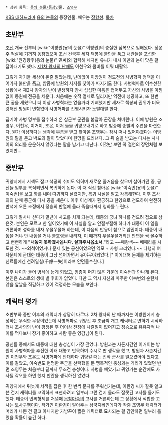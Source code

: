  * 상위 항목: [[용의 눈물/등장인물]], [[조영무]]

[[KBS 대하드라마]] [[용의 눈물]]의 등장인물. 배우는 [[장항선(배우)|장항선]].
[[목차]]

== 초반부 ==
[[조선]] 개국 전부터 [wiki:"이방원(용의 눈물)" 이방원]의 충실한 심복으로 일해왔다. 정몽주 척살에 기꺼히 동참했으며 조선 건국후 세자 책봉에 불만을 품고 내관들을 포섭한 [wiki:"원경왕후(용의 눈물)" 민씨]와 협력해 세자빈 유씨가 내시 이만과 눈이 맞은 걸 잡아내기도 했다. [[제1차 왕자의 난]]때도 이천우와 콤비를 이뤄 대활약.

그렇게 자기들 세상이 온줄 알았는데, 난데없이 이방원이 정도전의 사병혁파 정책을 이어가자 불만을 품고, 밤중에 방원의 사저를 찾아가 따지기도 한다. 사병혁파로 어수선한 상황에서 제2차 왕자의 난이 발생하자 잠시 섭섭한 마음은 접어두고 자신의 사병을 아낌없이 동원해 전공을 세운다. 처음에는 숫적 열세로 밀리지만 역전에 성공하고, 또 한번 큰 공을 세웠으니 더 이상 사병혁파는 없을거라 기뻐했지만 세자로 책봉되 권위가 더욱 강해진 방원이 변함없이 사병혁파를 진행시키자 노발대발 한다. 

급기야 사병 명부를 접수하러 온 삼군부 군관을 붙잡아 곤장을 쳐버린다. 이에 방원은 조영무, 이천우, 이거이, 조온, 이저 들을 귀양보내기로 하고 밤중에 송별의 주연을 마련한다. 뭔가 이상하다는 생각에 부름을 받고 찾아온 조영무는 잠시 떠나 있어야겠다는 이방원의 말을 듣고 박포의 말이 맞았다며 원망을 드러낸다. 그 뒤 술을 받고는 다시는 사나이의 의리를 운운하지 않겠다는 말을 남기고 떠난다. 이것만 보면 꼭 절연의 장면처럼 보였지만...

== 중반부 ==
귀양지에서 서책도 잡고 석공의 취미도 익히며 새로운 즐거움을 찾으며 살아가던 중, 공신들 일부를 복직되면서 복귀하게 된다. 이 때 직접 찾아온 [wiki:"이숙번(용의 눈물)" 이숙번]을 보고 화를 내며 따귀까지 날렸지만, 복귀 사실을 알고 감복해한다. 이후 조사의의 난때 종군해 다시 공을 세운다. 이후 이성계가 환궁하고 한양으로 천도하여 완전히 반석에 오른 조정에서 정승의 반열에 올라 죽을때까지 영화를 누린다.  

그렇게 잘사나 싶다가 말년에 사고를 치게 되는데, 태종의 궁녀 하나를 건드려 첩으로 삼은것. 본인은 모르고 한 일이었기에 이 사실을 알고 안절부절해 하다가 태종이 이 일을 거론하며 성화를 내자 우물쭈물해 하는데, 이 다음의 반응이 참으로 압권이다. 태종이 내놓을 거냐 안 내놓을 거냐 불호령을 내리자, 이 때까지 우물쭈물거리던 안면을 싹 몰수하고 뻔뻔하게 '''"내놓지 못하겠사옵니다. 살펴주시옵소서."'''라고 ~~패왕색~~ 배째라를 시도한 것. ~~외척이었거나 문제 있는 공신이었으면 역모 + 사형 크리였다.~~ 다행히 여자문제에 관대한 태종이 그냥 넘어가면서 유야무야되었다.[* 이에대해 문제를 제기하는 신료들에겐 천려일실(千慮一失)이라며 안면몰수한다.]

이후 나이가 들어 병석에 눕게 되었고, 임종이 머지 않은 가운데 이숙번과 만나게 된다. 본인은 스스로의 생에 별 후회가 없었다. 다만 그 역시 자신과 마주한 이숙번의 순탄치 않을 앞날을 직감하고 있어 걱정하는 모습을 보인다. 

== 캐릭터 평가 ==
초반부와 중반 이후의 캐릭터가 상당히 다르다. 2차 왕자의 난 때까지는 이방원에게 충성하는 우직한 무장이었는데 사병혁파로 귀양간 후 조금씩 개그 캐릭터로 변하기 시작하더니 조사의의 난이 평정된 후 더이상 전장에 나갈일이 없어지고 정승으로 유유자적 나이를 먹다보니 장기 좋아하고 사람 좋은 영감님이 된다.

공신들 중에서도 태종에 대한 충성심이 가장 깊었다. 방원과는 사돈지간인 이거이는 방원이 사병혁파를 추진한 이래 대놓고 반목하며 수시로 딴 생각을 했고, 방원과 사촌지간인 이천우와 조온도 사병혁파에 반대하다 귀양갈 때는 진작 군사를 일으켰어야 했다고 이를 갈았고, 이숙번도 현명한 주군을 선택했을 뿐 맹목적인 충성과는 거리가 있었던 반면 조영무는 처음부터 끝까지 무조건 충성이다. 사병을 빼았기고 귀양가는 순간에도 사사될 각오를 하면 했지 반란을 생각하진 않았다.   

귀양지에서 뒤늦게 서책을 잡은 후 한 번씩 문자를 주워섬기는데, 이환경 씨가 잘못 알고 쓴 건지 캐릭터를 코믹하게 표현하려고 일부러 그런 건지 몰라도 잘못된 고사를 들기도 했다. 태종이 민씨형제를 쳐낼때 [[읍참마속]]의 고사를 거론하는데 그 상황에서 적합한 고사는 [[토사구팽]]이다. 작가인 [[이환경]]이 알아주는 삼국지빠인데다가 작중 조영무 캐릭터가 머리가 나쁜 건 결코 아니지만 가방끈이 짧은 캐릭터로 묘사되는 걸 감안하면 일부러 틀렸을 확률이 높긴 하다.
